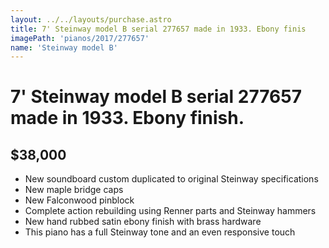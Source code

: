```yaml
---
layout: ../../layouts/purchase.astro
title: 7' Steinway model B serial 277657 made in 1933. Ebony finis
imagePath: 'pianos/2017/277657'
name: 'Steinway model B'
---
```

# 7' Steinway model B serial 277657 made in 1933. Ebony finish.

## $38,000

- New soundboard custom duplicated to original Steinway specifications
- New maple bridge caps
- New Falconwood pinblock
- Complete action rebuilding using Renner parts and Steinway hammers
- New hand rubbed satin ebony finish with brass hardware
- This piano has a full Steinway tone and an even responsive touch